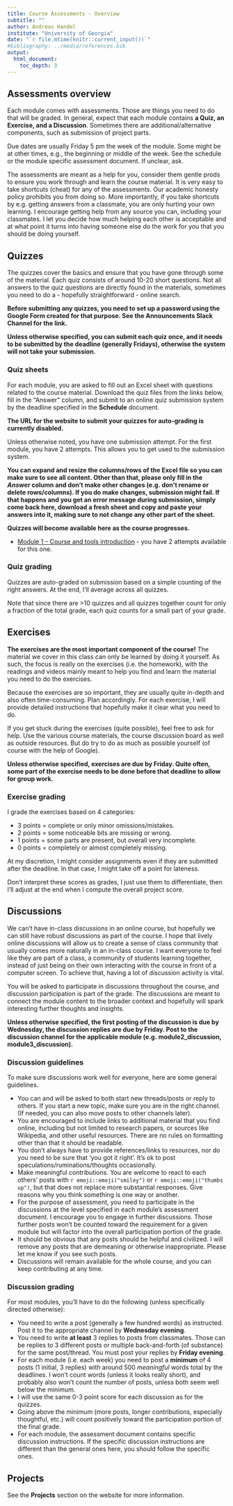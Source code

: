 ---
title: Course Assessments - Overview 
subtitle: ""
author: Andreas Handel
institute: "University of Georgia"
date: "`r file.mtime(knitr::current_input())`"
#bibliography: ../media/references.bib
output: 
  html_document:
    toc_depth: 3
---


## Assessments overview

Each module comes with assessments. Those are things you need to do that will be graded. In general, expect that each module contains **a Quiz, an Exercise, and a Discussion**. Sometimes there are additional/alternative components, such as submission of project parts.

Due dates are usually Friday 5 pm the week of the module. Some might be at other times, e.g., the beginning or middle of the week. See the schedule or the module specific assessment document. If unclear, ask.

The assessments are meant as a help for you, consider them gentle prods to ensure you work through and learn the course material. It is very easy to take shortcuts (cheat) for any of the assessments. Our academic honesty policy prohibits you from doing so. More importantly, if you take shortcuts by e.g. getting answers from a classmate, you are only hurting your own learning. I encourage getting help from any source you can, including your classmates. I let you decide how much helping each other is acceptable and at what point it turns into having someone else do the work for you that you should be doing yourself.   


## Quizzes

The quizzes cover the basics and ensure that you have gone through some of the material. Each quiz consists of around 10-20 short questions. Not all answers to the quiz questions are directly found in the materials, sometimes you need to do a - hopefully straightforward - online search.

**Before submitting any quizzes, you need to set up a password using the Google Form created for that purpose. See the __Announcements Slack Channel__ for the link.**

**Unless otherwise specified, you can submit each quiz once, and it needs to be submitted by the deadline (generally Fridays), otherwise the system will not take your submission.**


### Quiz sheets

For each module, you are asked to fill out an Excel sheet with questions related to the course material. Download the quiz files from the links below, fill in the "Answer" column, and submit to an online quiz submission system by the deadline specified in the __Schedule__ document.

**The URL for the website to submit your quizzes for auto-grading is currently disabled.**

Unless otherwise noted, you have one submission attempt. For the first module, you have 2 attempts. This allows you to get used to the submission system.

**You can expand and resize the columns/rows of the Excel file so you can make sure to see all content. Other than that, please only fill in the _Answer_ column and don't make other changes (e.g. don't rename or delete rows/columns). If you do make changes, submission might fail. If that happens and you get an error message during submission, simply come back here, download a fresh sheet and copy and paste your answers into it, making sure to not change any other part of the sheet.** 

__Quizzes will become available here as the course progresses.__

* [Module 1 – Course and tools introduction](./quizsheets/mada_course_tools_student.xlsx) - you have 2 attempts available for this one.
<!-- * [Module 2 – Data analysis introduction ](./quizsheets/mada_data_analysis_intro_student.xlsx) -->
<!-- * [Module 3 – R coding basics](./quizsheets/mada_coding_basics_student.xlsx) -->
<!-- * [Module 4 – Contemplating, finding and wrangling data](./quizsheets/mada_data_finding_wrangling_student.xlsx) -->
<!-- * [Module 5 – Visualization](./quizsheets/mada_visualization_student.xlsx) -->
<!-- * [Module 6 – Exploration](./quizsheets/mada_data_exploration_student.xlsx) -->
<!-- * [Module 7 – Statistical Analysis Overview](./quizsheets/mada_statistical_analysis_overview_student.xlsx) -->
<!-- * [Module 8 – Fitting basic statistical models](./quizsheets/mada_basic_statistical_models_student.xlsx) -->
<!-- * [Module 9 – Evaluating your model fits](./quizsheets/mada_model_evaluation_student.xlsx) -->
<!-- * [Module 10 – Improving your model fits](./quizsheets/mada_model_improvement_student.xlsx) -->
<!-- * [Module 11 – Machine Learning Models I](./quizsheets/mada_ml_models_1_student.xlsx) -->
<!-- * [Module 12 – Machine Learning Models II](./quizsheets/mada_ml_models_2_student.xlsx) -->
<!-- * [Module 13 – The complete analysis workflow](./quizsheets/mada_full_workflow_student.xlsx) -->





### Quiz grading

Quizzes are auto-graded on submission based on a simple counting of the right answers. At the end, I'll average across all quizzes. 

Note that since there are >10 quizzes and all quizzes together count for only a fraction of the total grade, each quiz counts for a small part of your grade. 


## Exercises

**The exercises are the most important component of the course!** The material we cover in this class can only be learned by doing it yourself. As such, the focus is really on the exercises (i.e. the homework), with the readings and videos mainly meant to help you find and learn the material you need to do the exercises.

Because the exercises are so important, they are usually quite in-depth and also often time-consuming. Plan accordingly. For each exercise, I will provide detailed instructions that hopefully make it clear what you need to do. 

If you get stuck during the exercises (quite possible), feel free to ask for help. Use the various course materials, the course discussion board as well as outside resources. But do try to do as much as possible yourself (of course with the help of Google). 

__Unless otherwise specified, exercises are due by Friday. Quite often, some part of the exercise needs to be done before that deadline to allow for group work.__ 


### Exercise grading

I grade the exercises based on 4 categories: 

* 3 points = complete or only minor omissions/mistakes.
* 2 points = some noticeable bits are missing or wrong.
* 1 points = some parts are present, but overall very incomplete.
* 0 points = completely or almost completely missing.

At my discretion, I might consider assignments even if they are submitted after the deadline. In that case, I might take off a point for lateness.

Don't interpret these scores as grades, I just use them to differentiate, then I'll adjust at the end when I compute the overall project score.


## Discussions 

We can't have in-class discussions in an online course, but hopefully we can still have robust discussions as part of the course. I hope that lively online discussions will allow us to create a sense of class community that usually comes more naturally in an in-class course. I want everyone to feel like they are part of a class, a community of students learning together, instead of just being on their own interacting with the course in front of a computer screen. To achieve that, having a lot of discussion activity is vital.

You will be asked to participate in discussions throughout the course, and discussion participation is part of the grade. The discussions are meant to connect the module content to the broader context and hopefully will spark interesting further thoughts and insights. 

__Unless otherwise specified, the first posting of the discussion is due by Wednesday, the discussion replies are due by Friday. Post to the discussion channel for the applicable module (e.g. module2_discussion, module3_discussion).__ 


### Discussion guidelines

To make sure discussions work well for everyone, here are some general guidelines.

* You can and will be asked to both start new threads/posts or reply to others. If you start a new topic, make sure you are in the right channel. (If needed, you can also move posts to other channels later). 
* You are encouraged to include links to additional material that you find online, including but not limited to research papers, or sources like Wikipedia, and other useful resources. There are no rules on formatting other than that it should be readable.
* You don't always have to provide references/links to resources, nor do you need to be sure that 'you got it right'. It's ok to post speculations/ruminations/thoughts occasionally.
* Make meaningful contributions. You are welcome to react to each others' posts with `r emoji::emoji("smiley")` or `r emoji::emoji("thumbs up")`, but that does not replace more substantial responses. Give reasons why you think something is one way or another.
* For the purpose of assessment, you need to participate in the discussions at the level specified in each module's assessment document. I encourage you to engage in further discussions. Those further posts won't be counted toward the requirement for a given module but will factor into the overall participation portion of the grade.
* It should be obvious that any posts should be helpful and civilized. I will remove any posts that are demeaning or otherwise inappropriate. Please let me know if you see such posts. 
* Discussions will remain available for the whole course, and you can keep contributing at any time.  



### Discussion grading

For most modules, you'll have to do the following (unless specifically directed otherwise):

* You need to write a post (generally a few hundred words) as instructed. Post it to the appropriate channel by __Wednesday evening__. 
* You need to write __at least__ 3 replies to posts from classmates. Those can be replies to 3 different posts or multiple back-and-forth (of substance) for the same post/thread. You must post your replies by __Friday evening__. 
* For each module (i.e. each week) you need to post a **minimum** of 4 posts (1 initial, 3 replies) with around 500 _meaningful_ words total by the deadlines. I won't count words (unless it looks really short), and probably also won't count the number of posts, unless both seem well below the minimum.
* I will use the same 0-3 point score for each discussion as for the quizzes.
* Going above the minimum (more posts, longer contributions, especially thoughtful, etc.) will count positively toward the participation portion of the final grade.
* For each module, the assessment document contains specific discussion instructions. If the specific discussion instructions are different than the general ones here, you should follow the specific ones.


## Projects

See the __Projects__ section on the website for more information.